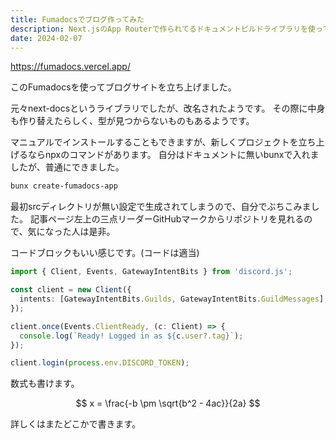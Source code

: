 ```yaml
---
title: Fumadocsでブログ作ってみた
description: Next.jsのApp Routerで作られてるドキュメントビルドライブラリを使ってみた。
date: 2024-02-07
---
```


https://fumadocs.vercel.app/

このFumadocsを使ってブログサイトを立ち上げました。

元々next-docsというライブラリでしたが、改名されたようです。
その際に中身も作り替えたらしく、型が見つからないものもあるようです。

マニュアルでインストールすることもできますが、新しくプロジェクトを立ち上げるならnpxのコマンドがあります。
自分はドキュメントに無いbunxで入れましたが、普通にできました。

```bash
bunx create-fumadocs-app
```

最初srcディレクトリが無い設定で生成されてしまうので、自分でぶちこみました。
記事ページ左上の三点リーダーGitHubマークからリポジトリを見れるので、気になった人は是非。

コードブロックもいい感じです。(コードは適当)

```ts title="discord.ts"
import { Client, Events, GatewayIntentBits } from 'discord.js';

const client = new Client({
  intents: [GatewayIntentBits.Guilds, GatewayIntentBits.GuildMessages],
});

client.once(Events.ClientReady, (c: Client) => {
  console.log(`Ready! Logged in as ${c.user?.tag}`);
});

client.login(process.env.DISCORD_TOKEN);
```

数式も書けます。

$$
x = \frac{-b \pm \sqrt{b^2 - 4ac}}{2a}
$$

詳しくはまたどこかで書きます。
